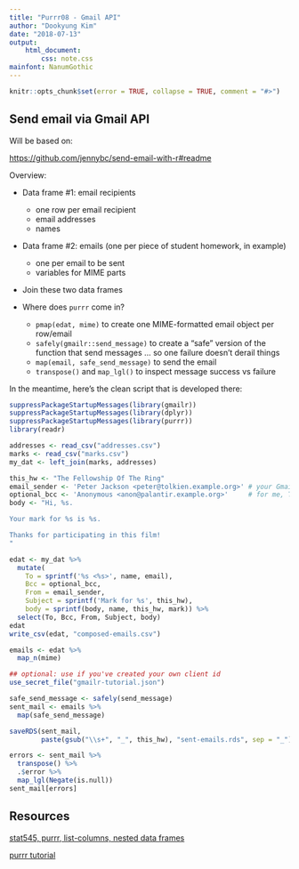 ```yaml
---
title: "Purrr08 - Gmail API"
author: "Dookyung Kim"
date: "2018-07-13"
output: 
    html_document:
        css: note.css
mainfont: NanumGothic
---
```


```r
knitr::opts_chunk$set(error = TRUE, collapse = TRUE, comment = "#>")
```

## Send email via Gmail API

Will be based on:

<https://github.com/jennybc/send-email-with-r#readme>

Overview:

  * Data frame #1: email recipients
    - one row per email recipient
    - email addresses
    - names
    
  * Data frame #2: emails (one per piece of student homework, in example)
    - one per email to be sent
    - variables for MIME parts
    
  * Join these two data frames

  * Where does `purrr` come in?
    - `pmap(edat, mime)` to create one MIME-formatted email object per row/email
    - `safely(gmailr::send_message)` to create a "safe" version of the function that send messages ... so one failure doesn't derail things
    - `map(email, safe_send_message)` to send the email
    - `transpose()` and `map_lgl()` to inspect message success vs failure

In the meantime, here's the clean script that is developed there:

```r
suppressPackageStartupMessages(library(gmailr))
suppressPackageStartupMessages(library(dplyr))
suppressPackageStartupMessages(library(purrr))
library(readr)

addresses <- read_csv("addresses.csv")
marks <- read_csv("marks.csv")
my_dat <- left_join(marks, addresses)

this_hw <- "The Fellowship Of The Ring"
email_sender <- 'Peter Jackson <peter@tolkien.example.org>' # your Gmail address
optional_bcc <- 'Anonymous <anon@palantir.example.org>'     # for me, TA address
body <- "Hi, %s.

Your mark for %s is %s.

Thanks for participating in this film!
"

edat <- my_dat %>%
  mutate(
    To = sprintf('%s <%s>', name, email),
    Bcc = optional_bcc,
    From = email_sender,
    Subject = sprintf('Mark for %s', this_hw),
    body = sprintf(body, name, this_hw, mark)) %>%
  select(To, Bcc, From, Subject, body)
edat
write_csv(edat, "composed-emails.csv")

emails <- edat %>%
  map_n(mime)

## optional: use if you've created your own client id
use_secret_file("gmailr-tutorial.json")

safe_send_message <- safely(send_message)
sent_mail <- emails %>%
  map(safe_send_message)

saveRDS(sent_mail,
        paste(gsub("\\s+", "_", this_hw), "sent-emails.rds", sep = "_"))

errors <- sent_mail %>%
  transpose() %>%
  .$error %>%
  map_lgl(Negate(is.null))
sent_mail[errors]
```







## Resources

[stat545, purrr, list-columns, nested data frames ](http://stat545.com/cm103_list-inspection-mapping.html)

[purrr tutorial](https://jennybc.github.io/purrr-tutorial/index.html)

